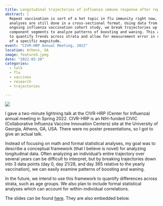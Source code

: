 ```yaml
---
title: Longitudinal trajectories of influenza immune response after repeat vaccination
abstract: |
  Repeat vaccination is sort of a hot topic in flu immunity right now, but most
  analyses are still done in a cross-sectional format. Using data from an
  ongoing influenza vaccination cohort study, we break trajectories up into
  component segments to analyze patterns of boosting and waning. This allows us
  to quantify trends across strata and allow for measurement error in responses
  of a specific magnitude.
event: "CIVR-HRP Annual Meeting, 2022"
location: Athens, GA
image: featured.jpeg
date: "2022-03-20"
categories:
  - talk
  - flu
  - vaccines
  - research
  - trajectories

---
```


![](featured.jpeg) 

I gave a two-minute lightning talk at the CIVR-HRP (Center for Influenza) annual meeting in Spring 2022. CIVR-HRP is an NIH-funded CIVIC (Collaborative Influenza Vaccine Innovation Centers) site at the University of Georgia, Athens, GA, USA. There were no poster presentations, so I got to give an actual talk.

Instead of focusing on math and formal statistical analyses, my goal was to describe a conceptual framework (that I believe is novel) for analyzing longitudinal data. Often analyzing an individual's entire trajectory over several years can be difficult to interpret, but by breaking trajectories down into 3 data points (day 0, day 21/28, and day 365 relative to the yearly vaccination), we can easily examine patterns of boosting and waning.

In the future, we intend to use this framework to quantify differences across strata, such as age groups. We also plan to include formal statistical analyses which can account for within-individual correlations.

The slides can be found [here](pres.pdf). They are also embedded below.

<object data="pres.pdf" width="100%" height="800" title = "presentation slides" class="objectSet" type="application/pdf">
</object>

